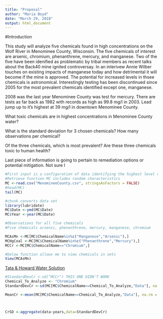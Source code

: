 ```yaml
---
title: "Proposal"
author: "Maria Boyd"
date: "March 29, 2018"
output: html_document
---
```


#Introduction

This study will analyze five chemicals found in high concentrations on the Wolf River in Menominee County, Wisconsin. The five chemicals of interest are arsenic, chromium, phenanthrene, mercury, and manganese. Two of the five have been idenified as problematic by tribal members as recent talks about the Back40 mine ignited controversay. In an interivew Annie Wilber touches on existing impacts of manganese today and how detrimental it will become if the mine is approved. The potential for increased levels in thsee chemicals is astronomical. Interestingly testing has been discontinued since 2005 for the most prevalent chemicals identified except one, manganese.

2008 was the last year Menominee County was test for mercury. There are tests as far back as 1982 with records as high as 99.8 mg/l in 2003. Lead jump up to it's highest at 39 mg/l in downtown Menominee County. 

What toxic chemicals are in highest concentrations in Menominee County water?

What is the standard deviation for 3 chosen chemicals?
How many observations per chemical?

Of the three chemicals, which is most prevalent?
Are these three chemicals toxic to human health?

Last piece of information is going to pertain to remediation options or potential mitigation. Not sure I 

<!--chunk for getting data-->
```r

#First input is a configuration of data identifying the highest level of pollution
#Retrieve function MC includes random characteristics
MC <-read.csv("MenomineeCounty.csv", stringsAsFactors = FALSE)
#head(MC)
tail(MC)

```

<!--chunk for year column in data frame-->
```r
#chunk converts data set 
library(lubridate)
MC$Date <-ymd(MC$Date)
MC$Year <-year(MC$Date)
```


<!--chunk for filtering data set to only contain record of toxic chemicals we're interested in-->
```r

#Observations for all five chemicals
#Five chemicals arsenic, phenanthrene, mercury, manganese, chromium

MCAsMn <-MC[MC$ChemicalName%in%c("Manganese","Arsenic"),]
MCHgCoal <-MC[MC$ChemicalName%in%c("Phenanthrene","Mercury"),]
MCCr <-MC[MC$ChemicalName=="Chromium",]

#below function allows me to view chemicals in sets
View(MCAsMn)


```

<!--Outlines water quality standards for manganese toxicity to humans-->
[Tata & Howard Water Solution](https://tataandhoward.com/2017/01/importance-treating-manganese-drinking-water/)



```r

#StandardDevCr <-sd("MCCr") THIS ONE DIDN'T WORK
Chemical_To_Analyze <- "Chromium"
StandardDevCr <-sd(MC[MC$ChemicalName==Chemical_To_Analyze,"Data"], na.rm = TRUE)#SD for 1984:2017

MeanCr <-mean(MC[MC$ChemicalName==Chemical_To_Analyze,"Data"], na.rm = TRUE)



CrSD <-aggregate(data~years,data=StandardDevCr)



```








